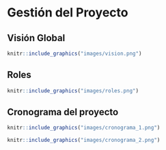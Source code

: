# Gestión del Proyecto {#gestion}

## Visión Global {#vision}

```r
knitr::include_graphics("images/vision.png")
```

## Roles

```r
knitr::include_graphics("images/roles.png")
```


## Cronograma del proyecto 

```r
knitr::include_graphics("images/cronograma_1.png")
```
```r
knitr::include_graphics("images/cronograma_2.png")
```
